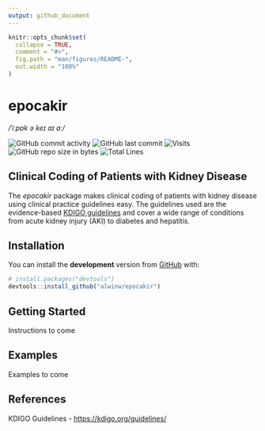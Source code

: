 ```yaml
---
output: github_document
---
```


<!-- README.md is generated from README.Rmd. Please edit that file -->

```r
knitr::opts_chunk$set(
  collapse = TRUE,
  comment = "#>",
  fig.path = "man/figures/README-",
  out.width = "100%"
)
```

# epocakir

*/ˈiːpɒk ə keɪ aɪ ɑː/*

<!-- badges: start -->

![GitHub commit activity](https://img.shields.io/github/commit-activity/m/alwinw/epocakir) ![GitHub last commit](https://img.shields.io/github/last-commit/alwinw/epocakir) ![Visits](https://badges.pufler.dev/visits/alwinw/epocakir?&label=visits) ![GitHub repo size in bytes](https://img.shields.io/github/repo-size/alwinw/epocakir) ![Total Lines](https://img.shields.io/tokei/lines/github/alwinw/epocakir)

<!-- badges: end -->

## Clinical Coding of Patients with Kidney Disease

The *epocakir* package makes clinical coding of patients with kidney disease using clinical practice guidelines easy. The guidelines used are the evidence-based [KDIGO guidelines](https://kdigo.org/guidelines/) and cover a wide range of conditions from acute kidney injury (AKI) to diabetes and hepatitis.

## Installation

<!-- CRAN
You can install the **releas** version from [CRAN](https://CRAN.R-project.org) with:

``` r
install.packages("epocakir")
```
-->

You can install the **development** version from [GitHub](https://github.com/) with:

``` r
# install.packages("devtools")
devtools::install_github("alwinw/epocakir")
```

## Getting Started

Instructions to come

## Examples

Examples to come

## References

KDIGO Guidelines - <https://kdigo.org/guidelines/>
